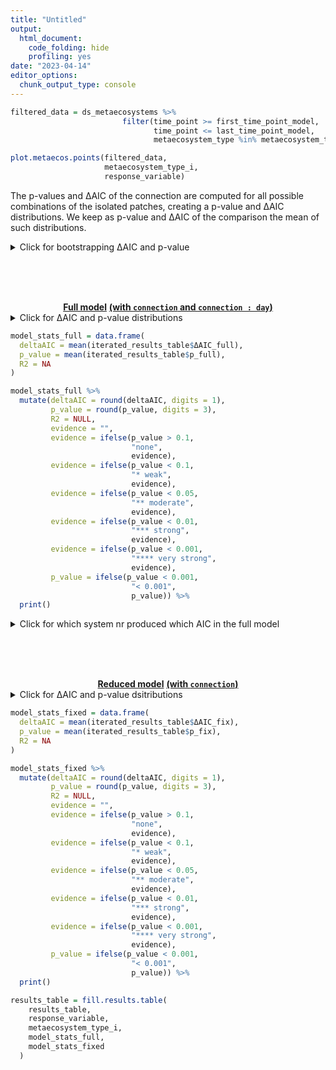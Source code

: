 ```yaml
---
title: "Untitled"
output:
  html_document:
    code_folding: hide
    profiling: yes
date: "2023-04-14"
editor_options: 
  chunk_output_type: console
---
```


```r
filtered_data = ds_metaecosystems %>%
                         filter(time_point >= first_time_point_model,
                                time_point <= last_time_point_model,
                                metaecosystem_type %in% metaecosystem_type_i)
```

```r
plot.metaecos.points(filtered_data,
                     metaecosystem_type_i,
                     response_variable)
```

The p-values and ΔAIC of the connection are computed for all possible combinations of the isolated patches, creating a p-value and ΔAIC distributions. We keep as p-value and ΔAIC of the comparison the mean of such distributions.

<details>
  <summary>Click for bootstrapping ΔAIC and p-value</summary>
  
&nbsp;<br>
  
If you see "*Warning in (function (iprint = 0L, maxfun = 10000L, FtolAbs = 1e-05, FtolRel = \## 1e-15, : unused control arguments ignored*", Ignore it. It just means that you didn't pass the control argument to the Nelder_Mead optimiser, so it uses the default.

```r

# Compute stats for all patch combinations 

isolated_combinations_sets_filtered =  isolated_combinations_sets %>%
  filter(disturbance == disturbance_global_input,
         metaecosystem_type %in% metaecosystem_type_i)

n_sets = isolated_combinations_sets_filtered %>%
  pull(set) %>%
  max()

iterated_results_table = data.frame(
  Response = as.character(NA),
  Levels = as.character(NA),
  ΔAIC_full = NA,
  p_full = NA,
  ΔR2_full = NA,
  ΔAIC_fix = NA,
  p_fix = NA,
  ΔR2_fix = NA,
  combination_set = NA,
  system_nr_isolated_systems = as.character(NA)
) %>%
  slice(-1)

for (set_input in 1:n_sets) {
  
  system_nr_isolated_systems_input = isolated_combinations_sets_filtered %>%
    filter(
      metaecosystem_type %in% metaecosystem_type_i,
      connection == "isolated",
      set == set_input
    ) %>%
    pull(system_nr)
  
  filtered_data = ds_metaecosystems %>%
    filter(
      time_point >= first_time_point_model,
      time_point <= last_time_point_model,
      metaecosystem_type %in% metaecosystem_type_i,
      connection == "connected" |
        (connection == "isolated" &
           system_nr %in% system_nr_isolated_systems_input)
    )
  
  null_model = lmer(
    get(response_variable) ~
      day +
      (day | system_nr),
    data = filtered_data,
    REML = FALSE,
    control = lmerControl(optimizer = optimizer_input,
                          optCtrl = list(method = method_input))
  )
  
  full_model = lmer(
    get(response_variable) ~
      day +
      connection +
      connection:day +
      (day | system_nr),
    data = filtered_data,
    REML = FALSE,
    control = lmerControl(optimizer = optimizer_input,
                          optCtrl = list(method = method_input))
  )
  
  model_stats_full = compute.model.stats(full_model,
                                         null_model,
                                         "mixed_model")
  
  reduced_model = lmer(
    get(response_variable) ~
      day +
      connection +
      (day | system_nr),
    data = filtered_data,
    REML = FALSE,
    control = lmerControl(optimizer = optimizer_input,
                          optCtrl = list(method = method_input))
  )
  
  model_stats_fixed = compute.model.stats(reduced_model,
                                          null_model,
                                          "mixed_model")
  
  iterated_results_table = fill.results.table(
    iterated_results_table,
    response_variable,
    metaecosystem_type_i,
    model_stats_full,
    model_stats_fixed
  )
  
  iterated_results_table$set[nrow(iterated_results_table)] = set_input
  iterated_results_table$system_nr_isolated_systems[nrow(iterated_results_table)] = paste(system_nr_isolated_systems_input, collapse = " ")
}
```
</details> 

&nbsp;<br>
&nbsp;<br>
&nbsp;<br>

<center>[**Full model**]{.underline} [**(with `connection` and `connection : day`)**]{.underline}</center>

<details>
  <summary>Click for ΔAIC and p-value distributions</summary>
```r
hist(iterated_results_table$ΔAIC_full, main = "Distribution of ΔAIC of the full model.") 
hist(iterated_results_table$p_full, main = "Distribution of p-values of the full model.") 
```
</details> 

```r
model_stats_full = data.frame(
  deltaAIC = mean(iterated_results_table$ΔAIC_full),
  p_value = mean(iterated_results_table$p_full),
  R2 = NA
)

model_stats_full %>%
  mutate(deltaAIC = round(deltaAIC, digits = 1),
         p_value = round(p_value, digits = 3),
         R2 = NULL,
         evidence = "",
         evidence = ifelse(p_value > 0.1, 
                           "none",
                           evidence),
         evidence = ifelse(p_value < 0.1, 
                           "* weak",
                           evidence),
         evidence = ifelse(p_value < 0.05, 
                           "** moderate",
                           evidence),
         evidence = ifelse(p_value < 0.01, 
                           "*** strong",
                           evidence),
         evidence = ifelse(p_value < 0.001, 
                           "**** very strong",
                           evidence),
         p_value = ifelse(p_value < 0.001,
                           "< 0.001",
                           p_value)) %>%
  print()
```

<details>
  <summary>Click for which system nr produced which AIC in the full model</summary>
```r
iterated_results_table %>% 
  select(system_nr_isolated_systems,
         ΔAIC_full) %>%
  arrange(ΔAIC_full)
```
</details> 

&nbsp;<br>
&nbsp;<br>
&nbsp;<br>

<center>[**Reduced model**]{.underline} [**(with `connection`)**]{.underline}</center>

<details>
  <summary>Click for ΔAIC and p-value dsitributions</summary>
```r
hist(iterated_results_table$ΔAIC_fix, main = "Distribution of ΔAIC of the fixed model.") 
hist(iterated_results_table$p_fix, main = "Distribution of p-values of the fixed model.") 
```
</details> 

```r
model_stats_fixed = data.frame(
  deltaAIC = mean(iterated_results_table$ΔAIC_fix),
  p_value = mean(iterated_results_table$p_fix),
  R2 = NA
)

model_stats_fixed %>%
  mutate(deltaAIC = round(deltaAIC, digits = 1),
         p_value = round(p_value, digits = 3),
         R2 = NULL,
         evidence = "",
         evidence = ifelse(p_value > 0.1, 
                           "none",
                           evidence),
         evidence = ifelse(p_value < 0.1, 
                           "* weak",
                           evidence),
         evidence = ifelse(p_value < 0.05, 
                           "** moderate",
                           evidence),
         evidence = ifelse(p_value < 0.01, 
                           "*** strong",
                           evidence),
         evidence = ifelse(p_value < 0.001, 
                           "**** very strong",
                           evidence),
         p_value = ifelse(p_value < 0.001,
                           "< 0.001",
                           p_value)) %>%
  print()
```

```r
results_table = fill.results.table(
    results_table,
    response_variable,
    metaecosystem_type_i,
    model_stats_full,
    model_stats_fixed
  )
```